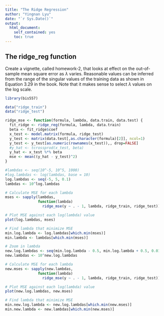 ```yaml
---
title: "The Ridge Regression"
author: "Yingnan Lyu"
date: "`r Sys.Date()`"
output:
  html_document:
    self_contained: yes
    toc: true
---
```

<!--
%\VignetteEngine{knitr::rmarkdown}
%\VignetteIndexEntry{The ridge regression vignette}
%\VignetteEncoding{UTF-8}
\usepackage[utf8]{dplyr}
-->

## The ridge_reg function

Create a vignette, called homework-2, that looks at effect on the out-of-sample mean square error as $\lambda$ varies. Reasonable values can be inferred from the range of the singular values of the training data as
shown in Equation 3.29 in the book. Note that it makes sense to select $\lambda$ values on the log scale.

```r
library(bis557)

data("ridge_train")
data("ridge_test")

ridge_mse <- function(formula, lambda, data.train, data.test) {
  fit_ridge <- ridge_reg(formula, lambda, data.train)
  beta <- fit_ridge$coef
  x_test <- model.matrix(formula, ridge_test)
  y_test <- matrix(data.test[,as.character(formula)[2]], ncol=1)
  y_test <- y_test[as.numeric(rownames(x_test)),, drop=FALSE]
  #y_hat <- tcrossprod(x_test, beta)
  y_hat <- x_test %*% beta
  mse <- mean((y_hat - y_test)^2)
}

#lambdas <- seq(10^-5, 10^5, 1000)
#log.lambdas <- log(lambdas, base = 10)
log.lambdas <- seq(-5, 5, 0.1)
lambdas <- 10^log.lambdas

# Calculate MSE for each lambda
mses <- sapply(lambdas, 
               function(lambda) 
                 ridge_mse(y ~ . - 1, lambda, ridge_train, ridge_test))

# Plot MSE against each log(lambda) value
plot(log.lambdas, mses)

# Find lambda that minimize MSE
min.log.lambda <- log.lambdas[which.min(mses)]
min.lambda <- lambdas[which.min(mses)]
```

```r
# Zoom in lambda
new.log.lambdas <- seq(min.log.lambda - 0.5, min.log.lambda + 0.5, 0.01)
new.lambdas <- 10^new.log.lambdas

# Calculate MSE for each lambda
new.mses <- sapply(new.lambdas, 
               function(lambda) 
                 ridge_mse(y ~ . - 1, lambda, ridge_train, ridge_test))

# Plot MSE against each log(lambda) value
plot(new.log.lambdas, new.mses)

# Find lambda that minimize MSE
min.new.log.lambda <- new.log.lambdas[which.min(new.mses)]
min.new.lambda <- new.lambdas[which.min(new.mses)]

```
